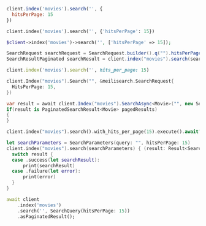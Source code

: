 <CodeGroup>

```javascript JS
client.index('movies').search('', {
  hitsPerPage: 15
})
```

```python Python
client.index('movies').search('', {'hitsPerPage': 15})
```

```php PHP
$client->index('movies')->search('', ['hitsPerPage' => 15]);
```

```java Java
SearchRequest searchRequest = SearchRequest.builder().q("").hitsPerPage(15).build();
SearchResultPaginated searchResult = client.index("movies").search(searchRequest);
```

```ruby Ruby
client.index('movies').search('', hits_per_page: 15)
```

```go Go
client.Index("movies").Search("", &meilisearch.SearchRequest{
  HitsPerPage: 15,
})
```

```csharp C#
var result = await client.Index("movies").SearchAsync<Movie>("", new SearchQuery { HitsPerPage = 15 });
if(result is PaginatedSearchResult<Movie> pagedResults)
{
}
```

```rust Rust
client.index("movies").search().with_hits_per_page(15).execute().await?;
```

```swift Swift
let searchParameters = SearchParameters(query: "", hitsPerPage: 15)
client.index("movies").search(searchParameters) { (result: Result<Searchable<Movie>, Swift.Error>) in
  switch result {
  case .success(let searchResult):
      print(searchResult)
  case .failure(let error):
      print(error)
  }
}
```

```dart Dart
await client
    .index('movies')
    .search('', SearchQuery(hitsPerPage: 15))
    .asPaginatedResult();
```
</CodeGroup>